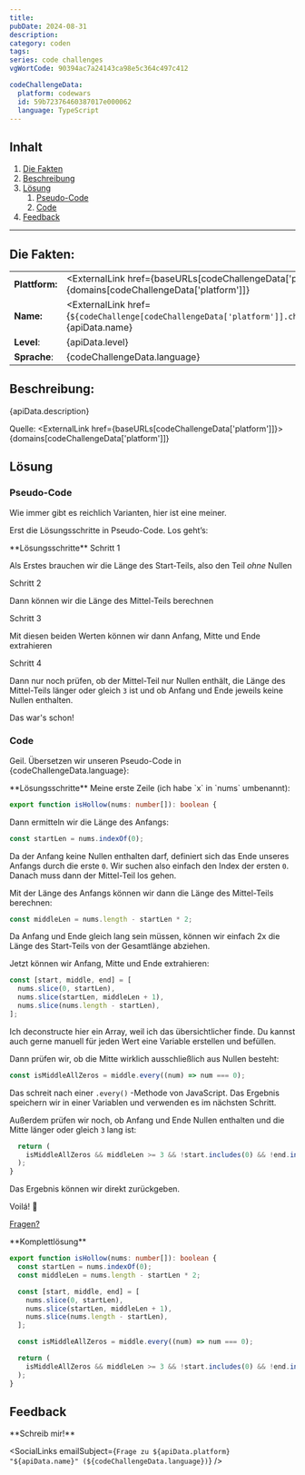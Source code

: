 ```yaml
---
title:
pubDate: 2024-08-31
description:
category: coden
tags:
series: code challenges
vgWortCode: 90394ac7a24143ca98e5c364c497c412

codeChallengeData:
  platform: codewars
  id: 59b72376460387017e000062
  language: TypeScript
---
```


## Inhalt

1. [Die Fakten](#)
1. [Beschreibung](#)
1. [Lösung](#)
   1. [Pseudo-Code](#)
   1. [Code](#)
1. [Feedback](#)

---

## Die Fakten:

|                |                                                                                                                                            |
| -------------- | ------------------------------------------------------------------------------------------------------------------------------------------ |
| **Plattform:** | <ExternalLink href={baseURLs[codeChallengeData['platform']]}>{domains[codeChallengeData['platform']]}</ExternalLink>                       |
| **Name:**      | <ExternalLink href={`${codeChallenge[codeChallengeData['platform']].challenge.url}/${codeChallengeData.id}`}>{apiData.name}</ExternalLink> |
| **Level**:     | {apiData.level}                                                                                                                            |
| **Sprache**:   | {codeChallengeData.language}                                                                                                               |

## Beschreibung:

<FetchedMarkdown>{apiData.description}</FetchedMarkdown>

Quelle: <ExternalLink href={baseURLs[codeChallengeData['platform']]}>{domains[codeChallengeData['platform']]}</ExternalLink>

## Lösung

### Pseudo-Code

Wie immer gibt es reichlich Varianten, hier ist eine meiner.

Erst die Lösungsschritte in Pseudo-Code. Los geht’s:

<Accordion>
**Lösungsschritte**

<Accordion>
Schritt 1

Als Erstes brauchen wir die Länge des Start-Teils, also den Teil _ohne_ Nullen

</Accordion>
<Accordion>
Schritt 2

Dann können wir die Länge des Mittel-Teils berechnen

</Accordion>
<Accordion>
Schritt 3

Mit diesen beiden Werten können wir dann Anfang, Mitte und Ende extrahieren

</Accordion>
<Accordion>
Schritt 4

Dann nur noch prüfen, ob der Mittel-Teil nur Nullen enthält, die Länge des Mittel-Teils länger oder gleich `3` ist und ob Anfang und Ende jeweils keine Nullen enthalten.

Das war's schon!

</Accordion>
</Accordion>

### Code

Geil. Übersetzen wir unseren Pseudo-Code in {codeChallengeData.language}:

<Accordion>
**Lösungsschritte**

<Accordion>
Meine erste Zeile (ich habe `x` in `nums` umbenannt):

```ts
export function isHollow(nums: number[]): boolean {
```

</Accordion>
<Accordion>

Dann ermitteln wir die Länge des Anfangs:

```ts
const startLen = nums.indexOf(0);
```

Da der Anfang keine Nullen enthalten darf, definiert sich das Ende unseres Anfangs durch die erste `0`. Wir suchen also einfach den Index der ersten `0`. Danach muss dann der Mittel-Teil los gehen.

</Accordion>
<Accordion>

Mit der Länge des Anfangs können wir dann die Länge des Mittel-Teils berechnen:

```ts
const middleLen = nums.length - startLen * 2;
```

Da Anfang und Ende gleich lang sein müssen, können wir einfach 2x die Länge des Start-Teils von der Gesamtlänge abziehen.

</Accordion>
<Accordion>

Jetzt können wir Anfang, Mitte und Ende extrahieren:

```ts
const [start, middle, end] = [
  nums.slice(0, startLen),
  nums.slice(startLen, middleLen + 1),
  nums.slice(nums.length - startLen),
];
```

Ich deconstructe hier ein Array, weil ich das übersichtlicher finde. Du kannst auch gerne manuell für jeden Wert eine Variable erstellen und befüllen.

</Accordion>
<Accordion>

Dann prüfen wir, ob die Mitte wirklich ausschließlich aus Nullen besteht:

```ts
const isMiddleAllZeros = middle.every((num) => num === 0);
```

Das schreit nach einer <ExternalLink href={docs.array.every}>`.every()`</ExternalLink>
-Methode von JavaScript. Das Ergebnis speichern wir in einer Variablen und verwenden es im nächsten Schritt.

</Accordion>
<Accordion>

Außerdem prüfen wir noch, ob Anfang und Ende Nullen enthalten und die Mitte länger oder gleich `3` lang ist:

```ts
  return (
    isMiddleAllZeros && middleLen >= 3 && !start.includes(0) && !end.includes(0)
  );
}
```

Das Ergebnis können wir direkt zurückgeben.

</Accordion>
<Accordion>

Voilá! 💪

[Fragen?](#feedback)

</Accordion>
</Accordion>

<Accordion>
**Komplettlösung**

```ts
export function isHollow(nums: number[]): boolean {
  const startLen = nums.indexOf(0);
  const middleLen = nums.length - startLen * 2;

  const [start, middle, end] = [
    nums.slice(0, startLen),
    nums.slice(startLen, middleLen + 1),
    nums.slice(nums.length - startLen),
  ];

  const isMiddleAllZeros = middle.every((num) => num === 0);

  return (
    isMiddleAllZeros && middleLen >= 3 && !start.includes(0) && !end.includes(0)
  );
}
```

</Accordion>

## Feedback

<Accordion>
**Schreib mir!**

<SocialLinks
  emailSubject={`Frage zu ${apiData.platform} "${apiData.name}" (${codeChallengeData.language})`}
/>

</Accordion>

